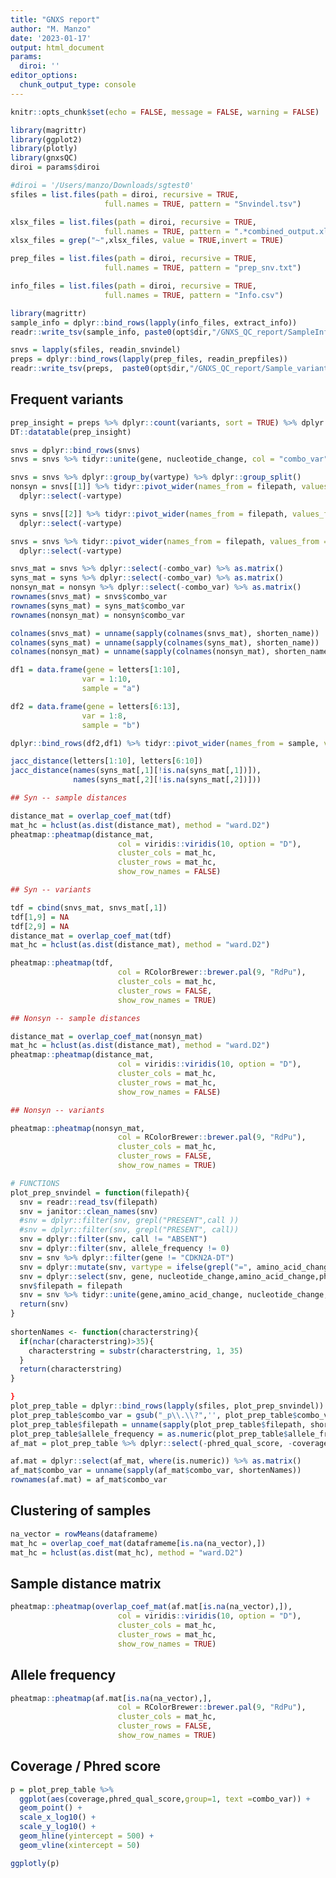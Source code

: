 ```yaml
---
title: "GNXS report"
author: "M. Manzo"
date: '2023-01-17'
output: html_document
params:
  diroi: ''
editor_options: 
  chunk_output_type: console
---
```


```r
knitr::opts_chunk$set(echo = FALSE, message = FALSE, warning = FALSE)
```

```r
library(magrittr)
library(ggplot2)
library(plotly)
library(gnxsQC)
diroi = params$diroi
```


```r
#diroi = '/Users/manzo/Downloads/sgtest0'
sfiles = list.files(path = diroi, recursive = TRUE,
                     full.names = TRUE, pattern = "Snvindel.tsv")

xlsx_files = list.files(path = diroi, recursive = TRUE,
                     full.names = TRUE, pattern = ".*combined_output.xlsx")
xlsx_files = grep("~",xlsx_files, value = TRUE,invert = TRUE)

prep_files = list.files(path = diroi, recursive = TRUE,
                     full.names = TRUE, pattern = "prep_snv.txt")

info_files = list.files(path = diroi, recursive = TRUE,
                     full.names = TRUE, pattern = "Info.csv")
```


```r
library(magrittr)
sample_info = dplyr::bind_rows(lapply(info_files, extract_info))
readr::write_tsv(sample_info, paste0(opt$dir,"/GNXS_QC_report/SampleInfoTable.tsv"))

snvs = lapply(sfiles, readin_snvindel)
preps = dplyr::bind_rows(lapply(prep_files, readin_prepfiles))
readr::write_tsv(preps,  paste0(opt$dir,"/GNXS_QC_report/Sample_variants_aggretation.tsv"))

```


## Frequent variants
```r
prep_insight = preps %>% dplyr::count(variants, sort = TRUE) %>% dplyr::filter(n >1)
DT::datatable(prep_insight)
```


```r
snvs = dplyr::bind_rows(snvs)
snvs = snvs %>% tidyr::unite(gene, nucleotide_change, col = "combo_var", sep = "_" ) %>% dplyr::select(-amino_acid_change)

snvs = snvs %>% dplyr::group_by(vartype) %>% dplyr::group_split()
nonsyn = snvs[[1]] %>% tidyr::pivot_wider(names_from = filepath, values_from = allele_frequency) %>%
  dplyr::select(-vartype)

syns = snvs[[2]] %>% tidyr::pivot_wider(names_from = filepath, values_from = allele_frequency) %>%
  dplyr::select(-vartype)

snvs = snvs %>% tidyr::pivot_wider(names_from = filepath, values_from = allele_frequency) %>%
  dplyr::select(-vartype)


```


```r
snvs_mat = snvs %>% dplyr::select(-combo_var) %>% as.matrix()
syns_mat = syns %>% dplyr::select(-combo_var) %>% as.matrix()
nonsyn_mat = nonsyn %>% dplyr::select(-combo_var) %>% as.matrix()
rownames(snvs_mat) = snvs$combo_var
rownames(syns_mat) = syns_mat$combo_var
rownames(nonsyn_mat) = nonsyn$combo_var

colnames(snvs_mat) = unname(sapply(colnames(snvs_mat), shorten_name))
colnames(syns_mat) = unname(sapply(colnames(syns_mat), shorten_name))
colnames(nonsyn_mat) = unname(sapply(colnames(nonsyn_mat), shorten_name))
```


```r
df1 = data.frame(gene = letters[1:10],
                var = 1:10,
                sample = "a")

df2 = data.frame(gene = letters[6:13],
                var = 1:8,
                sample = "b")

dplyr::bind_rows(df2,df1) %>% tidyr::pivot_wider(names_from = sample, values_from = var)

jacc_distance(letters[1:10], letters[6:10])
jacc_distance(names(syns_mat[,1][!is.na(syns_mat[,1])]),
              names(syns_mat[,2][!is.na(syns_mat[,2])]))

```


```r
## Syn -- sample distances

distance_mat = overlap_coef_mat(tdf)
mat_hc = hclust(as.dist(distance_mat), method = "ward.D2")
pheatmap::pheatmap(distance_mat, 
                        col = viridis::viridis(10, option = "D"),
                        cluster_cols = mat_hc,
                        cluster_rows = mat_hc,
                        show_row_names = FALSE)
```

```r
## Syn -- variants

tdf = cbind(snvs_mat, snvs_mat[,1])
tdf[1,9] = NA
tdf[2,9] = NA
distance_mat = overlap_coef_mat(tdf)
mat_hc = hclust(as.dist(distance_mat), method = "ward.D2")

pheatmap::pheatmap(tdf, 
                        col = RColorBrewer::brewer.pal(9, "RdPu"),
                        cluster_cols = mat_hc,
                        cluster_rows = FALSE,
                        show_row_names = TRUE)
```

```r
## Nonsyn -- sample distances

distance_mat = overlap_coef_mat(nonsyn_mat)
mat_hc = hclust(as.dist(distance_mat), method = "ward.D2")
pheatmap::pheatmap(distance_mat, 
                        col = viridis::viridis(10, option = "D"),
                        cluster_cols = mat_hc,
                        cluster_rows = mat_hc,
                        show_row_names = FALSE)


```

```r
## Nonsyn -- variants

pheatmap::pheatmap(nonsyn_mat, 
                        col = RColorBrewer::brewer.pal(9, "RdPu"),
                        cluster_cols = mat_hc,
                        cluster_rows = FALSE,
                        show_row_names = TRUE)
```


```r
# FUNCTIONS
plot_prep_snvindel = function(filepath){
  snv = readr::read_tsv(filepath)
  snv = janitor::clean_names(snv)
  #snv = dplyr::filter(snv, grepl("PRESENT",call ))
  #snv = dplyr::filter(snv, grepl("PRESENT", call))
  snv = dplyr::filter(snv, call != "ABSENT")
  snv = dplyr::filter(snv, allele_frequency != 0)
  snv = snv %>% dplyr::filter(gene != "CDKN2A-DT") 
  snv = dplyr::mutate(snv, vartype = ifelse(grepl("=", amino_acid_change), "syn","nonsyn"))
  snv = dplyr::select(snv, gene, nucleotide_change,amino_acid_change,phred_qual_score,coverage, allele_frequency)
  snv$filepath = filepath
  snv = snv %>% tidyr::unite(gene,amino_acid_change, nucleotide_change, col = "combo_var", sep = "_" )
  return(snv)
}
  
shortenNames <- function(characterstring){
  if(nchar(characterstring)>35){
    characterstring = substr(characterstring, 1, 35)
  }
  return(characterstring)
}

```


```r
}
plot_prep_table = dplyr::bind_rows(lapply(sfiles, plot_prep_snvindel))
plot_prep_table$combo_var = gsub("_p\\.\\?",'', plot_prep_table$combo_var)
plot_prep_table$filepath = unname(sapply(plot_prep_table$filepath, shorten_name))
plot_prep_table$allele_frequency = as.numeric(plot_prep_table$allele_frequency)
af_mat = plot_prep_table %>% dplyr::select(-phred_qual_score, -coverage) %>% tidyr::pivot_wider(names_from = filepath, values_from = allele_frequency )

af.mat = dplyr::select(af_mat, where(is.numeric)) %>% as.matrix()
af_mat$combo_var = unname(sapply(af_mat$combo_var, shortenNames))
rownames(af.mat) = af_mat$combo_var

```

## Clustering of samples
```r
na_vector = rowMeans(dataframeme)
mat_hc = overlap_coef_mat(dataframeme[is.na(na_vector),])
mat_hc = hclust(as.dist(mat_hc), method = "ward.D2")
```

## Sample distance matrix
```r
pheatmap::pheatmap(overlap_coef_mat(af.mat[is.na(na_vector),]), 
                        col = viridis::viridis(10, option = "D"),
                        cluster_cols = mat_hc,
                        cluster_rows = mat_hc,
                        show_row_names = TRUE)
```

## Allele frequency
```r
pheatmap::pheatmap(af.mat[is.na(na_vector),], 
                        col = RColorBrewer::brewer.pal(9, "RdPu"),
                        cluster_cols = mat_hc,
                        cluster_rows = FALSE,
                        show_row_names = TRUE)

```

## Coverage / Phred score
```r
p = plot_prep_table %>% 
  ggplot(aes(coverage,phred_qual_score,group=1, text =combo_var)) + 
  geom_point() + 
  scale_x_log10() + 
  scale_y_log10() + 
  geom_hline(yintercept = 500) + 
  geom_vline(xintercept = 50)

ggplotly(p)
```





